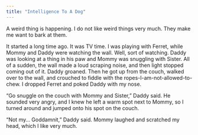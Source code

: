 ```yaml
---
title: "Intelligence To A Dog"
---
```


A weird thing is happening. I do not like weird things very much. They make me want to bark at them.

It started a long time ago. It was TV time. I was playing with Ferret, while Mommy and Daddy were watching the wall. Well, sort of watching. Daddy was looking at a thing in his paw and Mommy was snuggling with Sister. All of a sudden, the wall made a loud scraping noise, and then light stopped coming out of it. Daddy groaned. Then he got up from the couch, walked over to the wall, and crouched to fiddle with the ropes-I-am-not-allowed-to-chew. I dropped Ferret and poked Daddy with my nose.

"Go snuggle on the couch with Mommy and Sister," Daddy said. He sounded very angry, and I knew he left a warm spot next to Mommy, so I turned around and jumped onto his spot on the couch.

"Not my… Goddamnit," Daddy said. Mommy laughed and scratched my head, which I like very much.
